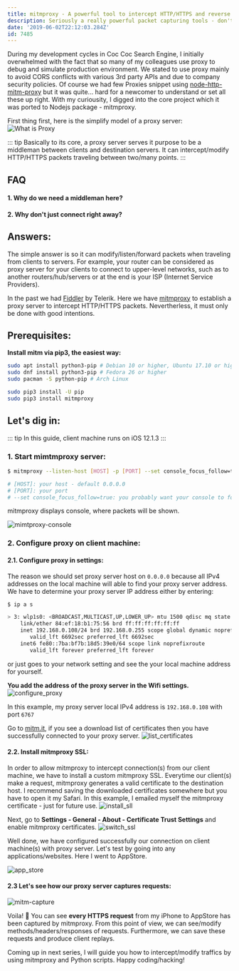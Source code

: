 ```yaml
---
title: mitmproxy - A powerful tool to intercept HTTP/HTTPS and reverse engineer any applications
description: Seriously a really powerful packet capturing tools - don't be evil.
date: '2019-06-02T22:12:03.284Z'
id: 7485
---
```

During my development cycles in Coc Coc Search Engine, I initially overwhelmed with the fact that so many of my colleagues use proxy to debug and simulate production environment. We stated to use proxy mainly to avoid CORS conflicts with various 3rd party APIs and due to company security policies. Of course we had few Proxies snippet using [node-http-mitm-proxy](https://github.com/joeferner/node-http-mitm-proxy) but it was quite... hard for a newcomer to understand or set all these up right. With my curiousity, I digged into the core project which it was ported to Nodejs package - mitmproxy.

First thing first, here is the simplify model of a proxy server:
![What is Proxy](./wiproxy.png)

::: tip
Basically to its core, a proxy server serves it purpose to be a middleman between clients and destination servers. It can intercept/modify HTTP/HTTPS packets traveling between two/many points.
:::

## FAQ
#### 1. Why do we need a middleman here?
#### 2. Why don't just connect right away?
## Answers:

The simple answer is so it can modify/listen/forward packets when traveling from clients to servers.
For example, your router can be considered as proxy server for your clients to connect to upper-level networks, such as to another routers/hub/servers or at the end is your ISP (Internet Service Providers).

In the past we had [Fiddler](https://www.telerik.com/fiddler) by Telerik. Here we have [mitmproxy](https://mitmproxy.org/) to establish a proxy server to intercept HTTP/HTTPS packets. Nevertherless, it must only be done with good intentions.

## Prerequisites:

__Install mitm via pip3, the easiest way:__

```bash
sudo apt install python3-pip # Debian 10 or higher, Ubuntu 17.10 or higher
sudo dnf install python3-pip # Fedora 26 or higher
sudo pacman -S python-pip # Arch Linux

sudo pip3 install -U pip
sudo pip3 install mitmproxy
```

## Let's dig in:
::: tip
In this guide, client machine runs on iOS 12.1.3
:::

### __1. Start mimtmproxy server:__
```bash
$ mitmproxy --listen-host [HOST] -p [PORT] --set console_focus_follow=true

# [HOST]: your host - default 0.0.0.0
# [PORT]: your port
# --set console_focus_follow=true: you probably want your console to follow shown packets, no need to scroll down manually
```

mitmproxy displays console, where packets will be shown.

![mimtproxy-console](./mitm-console.png)

### __2. Configure proxy on client machine:__

#### __2.1. Configure proxy in settings:__

The reason we should set proxy server host on `0.0.0.0` because all IPv4 addresses on the local machine will able to find your proxy server address.
We have to determine your proxy server IP address either by entering:

```bash
$ ip a s
```
```bash
> 3: wlp1s0: <BROADCAST,MULTICAST,UP,LOWER_UP> mtu 1500 qdisc mq state UP group default qlen 1000
    link/ether 84:ef:18:b1:75:56 brd ff:ff:ff:ff:ff:ff
    inet 192.168.0.108/24 brd 192.168.0.255 scope global dynamic noprefixroute wlp1s0
       valid_lft 6692sec preferred_lft 6692sec
    inet6 fe80::7ba:bf7b:18d5:39e0/64 scope link noprefixroute
       valid_lft forever preferred_lft forever
```

or just goes to your network setting and see the your local machine address for yourself.

__You add the address of the proxy server in the Wifi settings.__
![configure_proxy](./configure_proxy.png)

In this example, my proxy server local IPv4 address is `192.168.0.108` with port `6767`

Go to [mitm.it](http://mitm.it), if you see a download list of certificates then you have successfully connected to your proxy server.
![list_certificates](./mitm.it.png)


#### 2.2. Install mitmproxy SSL:
In order to allow mitmproxy to intercept connection(s) from our client machine, we have to install a custom mitmproxy SSL. Everytime our client(s) make a request, mitmproxy generates a valid certificate to the destination host. I recommend saving the downloaded certificates somewhere but you have to open it my Safari. In this example, I emailed myself the mitmproxy certificate - just for future use.
![install_sll](./install_ssl.png)

Next, go to __Settings - General - About - Certificate Trust Settings__ and enable mitmproxy certificates.
![switch_ssl](./switch_ssl.png)

Well done, we have configured successfully our connection on client machine(s) with proxy server. Let's test by going into any applications/websites. Here I went to AppStore.

![app_store](./app_store.png)

#### 2.3 Let's see how our proxy server captures requests:

![mitm-capture](mitm-capture.png)

Voila! :stars: You can see __every HTTPS request__ from my iPhone to AppStore has been captured by mitmproxy. From this point of view, we can see/modify methods/headers/responses of requests. Furthermore, we can save these requests and produce client replays.

Coming up in next series, I will guide you how to intercept/modify traffics by using mitmproxy and Python scripts. Happy coding/hacking!





